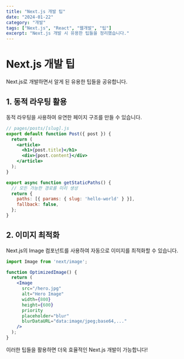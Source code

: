 ```yaml
---
title: "Next.js 개발 팁"
date: "2024-01-22"
category: "개발"
tags: ["Next.js", "React", "웹개발", "팁"]
excerpt: "Next.js 개발 시 유용한 팁들을 정리했습니다."
---
```


# Next.js 개발 팁

Next.js로 개발하면서 알게 된 유용한 팁들을 공유합니다.

## 1. 동적 라우팅 활용

동적 라우팅을 사용하여 유연한 페이지 구조를 만들 수 있습니다.

```jsx
// pages/posts/[slug].js
export default function Post({ post }) {
  return (
    <article>
      <h1>{post.title}</h1>
      <div>{post.content}</div>
    </article>
  );
}

export async function getStaticPaths() {
  // 모든 가능한 경로를 미리 생성
  return {
    paths: [{ params: { slug: 'hello-world' } }],
    fallback: false,
  };
}
```

## 2. 이미지 최적화

Next.js의 Image 컴포넌트를 사용하여 자동으로 이미지를 최적화할 수 있습니다.

```jsx
import Image from 'next/image';

function OptimizedImage() {
  return (
    <Image
      src="/hero.jpg"
      alt="Hero Image"
      width={800}
      height={600}
      priority
      placeholder="blur"
      blurDataURL="data:image/jpeg;base64,..."
    />
  );
}
```

이러한 팁들을 활용하면 더욱 효율적인 Next.js 개발이 가능합니다!
